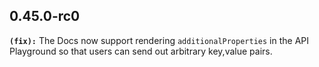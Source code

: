 ## 0.45.0-rc0
**`(fix):`** The Docs now support rendering `additionalProperties` in the API Playground so that users can send out arbitrary key,value pairs.

